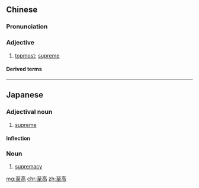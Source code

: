==Chinese==
{{zh-forms}}

===Pronunciation===
{{zh-pron
|m=zhìgāo
|c=zi3 gou1
|h=pfs=chṳ-kô
|mn=chì-ko
|cat=a
}}

===Adjective===
{{zh-adj}}

# [[topmost]]; [[supreme]]

====Derived terms====
{{zh-der|至高無上}}

----

==Japanese==
{{ja-kanjitab|し|こう|yomi=on}}

===Adjectival noun===
{{ja-adj|infl=な|しこう}}

# [[supreme]]

====Inflection====
{{ja-na|至高|しこう}}

===Noun===
{{ja-noun|しこう}}

# [[supremacy]]

[[mg:至高]]
[[chr:至高]]
[[zh:至高]]